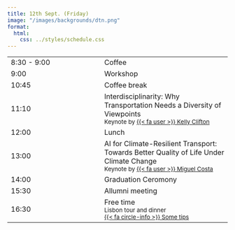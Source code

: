 ```yaml
---
title: 12th Sept. (Friday)
image: "/images/backgrounds/dtn.png"
format:
  html:
    css: ../styles/schedule.css
---
```


::: {.schedule-forum}
| |  |
| --- | ---- |
| 8:30 - 9:00 | <span class="event-outline-blue"></span> Coffee                                 |
| 9:00        | <span class="event-filled-orange size-2"></span> Workshop               |
| 10:45       | <span class="event-outline-blue"></span> Coffee break                           |
| 11:10       | <span class="event-filled-green"></span> Interdisciplinarity: Why Transportation Needs a Diversity of Viewpoints  <br/> <small>Keynote by [{{< fa user >}} Kelly Clifton](/speakers/kclifton.html)</small>          |
| 12:00       | <span class="event-outline-blue"></span> Lunch                                  |
| 13:00       | <span class="event-filled-green"></span> AI for Climate-Resilient Transport: Towards Better Quality of Life Under Climate Change <br/> <small>Keynote by [{{< fa user >}} Miguel Costa](/speakers/mcosta.html)</small> |
| 14:00       | <span class="event-filled-blue"></span> Graduation Ceromony  |
| 15:30       | <span class="event-outline-blue"></span> Allumni meeting            |
| 16:30       | <span class="event-filled-red size-3"></span> Free time<br/><small>Lisbon tour and dinner</small><br/><small>[{{< fa circle-info >}}  Some tips](/forum/lisbon.html)</small>                     | 
:::
